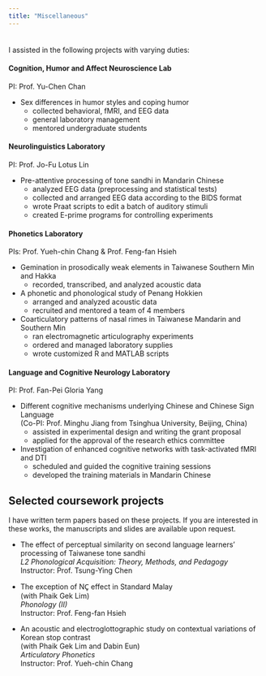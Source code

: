 ---
title: "Miscellaneous"
---
<div style="margin-bottom:35px;">
</div>

I assisted in the following projects with varying duties:  

#### Cognition, Humor and Affect Neuroscience Lab
PI: Prof. Yu-Chen Chan

- Sex differences in humor styles and coping humor
    - collected behavioral, fMRI, and EEG data
    - general laboratory management
    - mentored undergraduate students
    
#### Neurolinguistics Laboratory
PI: Prof. Jo-Fu Lotus Lin

- Pre-attentive processing of tone sandhi in Mandarin Chinese
    - analyzed EEG data (preprocessing and statistical tests)
    - collected and arranged EEG data according to the BIDS format
    - wrote Praat scripts to edit a batch of auditory stimuli
    - created E-prime programs for controlling experiments
    
#### Phonetics Laboratory  
PIs: Prof. Yueh-chin Chang & Prof. Feng-fan Hsieh  

- Gemination in prosodically weak elements in Taiwanese Southern Min and Hakka  
    - recorded, transcribed, and analyzed acoustic data  
    
- A phonetic and phonological study of Penang Hokkien  
    - arranged and analyzed acoustic data  
    - recruited and mentored a team of 4 members  
    
- Coarticulatory patterns of nasal rimes in Taiwanese Mandarin and Southern Min  
    - ran electromagnetic articulography experiments  
    - ordered and managed laboratory supplies  
    - wrote customized R and MATLAB scripts  

#### Language and Cognitive Neurology Laboratory  
PI: Prof. Fan-Pei Gloria Yang  

- Different cognitive mechanisms underlying Chinese and Chinese Sign Language  
  (Co-PI: Prof. Minghu Jiang from Tsinghua University, Beijing, China)  
    - assisted in experimental design and writing the grant proposal  
    - applied for the approval of the research ethics committee  
    
- Investigation of enhanced cognitive networks with task-activated fMRI and DTI  
    - scheduled and guided the cognitive training sessions  
    - developed the training materials in Mandarin Chinese  

## Selected coursework projects  
I have written term papers based on these projects. If you are interested in these works, the manuscripts and slides are available upon request.

- The effect of perceptual similarity on second language learners’ processing of Taiwanese tone sandhi  
*L2 Phonological Acquisition: Theory, Methods, and Pedagogy*  
Instructor: Prof. Tsung-Ying Chen  

- The exception of NC̥ effect in Standard Malay  
(with Phaik Gek Lim)  
*Phonology (II)*    
Instructor: Prof. Feng-fan Hsieh  

- An acoustic and electroglottographic study on contextual variations of Korean stop contrast  
(with Phaik Gek Lim and Dabin Eun)  
*Articulatory Phonetics*  
Instructor: Prof. Yueh-chin Chang  
